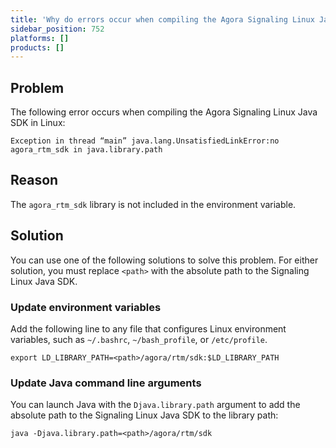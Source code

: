 ```yaml
---
title: 'Why do errors occur when compiling the Agora Signaling Linux Java SDK?'
sidebar_position: 752
platforms: []
products: []
---
```



## Problem

The following error occurs when compiling the Agora Signaling Linux Java SDK in Linux:

```shell
Exception in thread “main” java.lang.UnsatisfiedLinkError:no agora_rtm_sdk in java.library.path
```

## Reason

The `agora_rtm_sdk` library is not included in the environment variable.

## Solution

You can use one of the following solutions to solve this problem. For either solution, you must replace `<path>` with the absolute path to the Signaling Linux Java SDK.

### Update environment variables

Add the following line to any file that configures Linux environment variables, such as `~/.bashrc`, `~/bash_profile`, or `/etc/profile`.

```shell
export LD_LIBRARY_PATH=<path>/agora/rtm/sdk:$LD_LIBRARY_PATH
```

### Update Java command line arguments

You can launch Java with the `Djava.library.path` argument to add the absolute path to the Signaling Linux Java SDK to the library path:

```shell
java -Djava.library.path=<path>/agora/rtm/sdk
```
